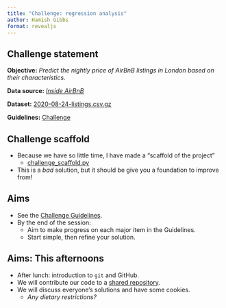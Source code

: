 ```yaml
---
title: "Challenge: regression analysis"
author: Hamish Gibbs
format: revealjs
---
```


## Challenge statement

**Objective:** *Predict the nightly price of AirBnB listings in London based on their characteristics.*

**Data source:** *[Inside AirBnB](https://insideairbnb.com/)*

**Dataset:** [2020-08-24-listings.csv.gz](https://github.com/hamishgibbs/soda_python_foundations/blob/main/data/2020-08-24-listings.csv.gz)

**Guidelines:** [Challenge](../challenge.qmd)

## Challenge scaffold

* Because we have so little time, I have made a "scaffold of the project"
    * [challenge_scaffold.py](https://github.com/hamishgibbs/soda_python_foundations/blob/main/challenge_scaffold.py)
* This is a *bad* solution, but it should be give you a foundation to improve from!

## Aims
* See the [Challenge Guidelines](https://hamishgibbs.github.io/soda_python_foundations/challenge.html#guidelines).
* By the end of the session:
    * Aim to make progress on each major item in the Guidelines. 
    * Start simple, then refine your solution. 

## Aims: This afternoons

* After lunch: introduction to `git` and GitHub.
* We will contribute our code to a [shared repository](https://github.com/hamishgibbs/soda_python_foundations_challenge_2024).
* We will discuss everyone's solutions and have some cookies.
  * *Any dietary restrictions?*